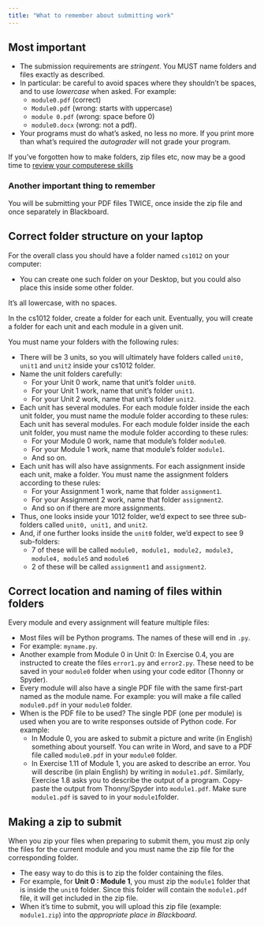```yaml
---
title: "What to remember about submitting work"
---
```


## Most important

- The submission requirements are <em>stringent</em>. You MUST name folders and files exactly as described.
- In particular: be careful to avoid spaces where they shouldn't be spaces, and to use <em>lowercase</em> when asked. For example:
    - `module0.pdf` (correct)
    - `Module0.pdf` (wrong: starts with uppercase)
    - `module 0.pdf` (wrong: space before 0)
    - `module0.docx` (wrong: not a pdf).
- Your programs must do what's asked, no less no more. If you print more than what's required the <em>autograder</em> will not grade your program.

If you've forgotten how to make folders, zip files etc, now may be a good time to [review your computerese skills]()

### Another important thing to remember
You will be submitting your PDF files TWICE, once inside the zip file and once separately in Blackboard.

## Correct folder structure on your laptop
For the overall class you should have a folder named `cs1012` on your computer:

- You can create one such folder on your Desktop, but you could also place this inside some other folder.

:::{.callout-warning}
It's all lowercase, with no spaces.
:::

In the cs1012 folder, create a folder for each unit. Eventually, you will create a folder for each unit and each module in a given unit.  

You must name your folders with the following rules:

- There will be 3 units, so you will ultimately have folders called `unit0, unit1` and `unit2` inside your cs1012 folder.
- Name the unit folders carefully:
    - For your Unit 0 work, name that unit's folder `unit0`.
    - For your Unit 1 work, name that unit's folder `unit1`.
    - For your Unit 2 work, name that unit's folder `unit2`.
- Each unit has several modules. For each module folder inside the each unit folder, you must name the module folder according to these rules: Each unit has several modules. For each module folder inside the each unit folder, you must name the module folder according to these rules: 
    - For your Module 0 work, name that module's folder `module0`.
    - For your Module 1 work, name that module's folder `module1`.
    - And so on.
- Each unit has will also have assignments. For each assignment inside each unit, make a folder. You must name the assignment folders according to these rules: 
    - For your Assignment 1 work, name that folder `assignment1`.
    - For your Assignment 2 work, name that folder `assignment2`.
    - And so on if there are more assignments.
- Thus, one looks inside your 1012 folder, we'd expect to see three sub-folders called `unit0, unit1,` and `unit2`. 
- And, if one further looks inside the `unit0` folder, we'd expect to see 9 sub-folders:
    - 7 of these will be called `module0, module1, module2, module3, module4, module5` and `module6`
    - 2 of these will be called `assignment1` and `assignment2`.

## Correct location and naming of files within folders
Every module and every assignment will feature multiple files:

- Most files will be Python programs. The names of these will end in `.py`.
- For example: `myname.py`.
- Another example from Module 0  in Unit 0: In Exercise 0.4, you are instructed to create the files `error1.py` and `error2.py`. These need to be saved in your `module0` folder when using your code editor (Thonny or Spyder).
- Every module will also have a single PDF file with the same first-part named as the module name. For example: you will make a file called `module0.pdf` in your `module0` folder.
- When is the PDF file to be used? The single PDF (one per module) is used when you are to write responses outside of Python code. For example:
    - In Module 0, you are asked to submit a picture and write (in English) something about yourself. You can write in Word, and save to a PDF file called `module0.pdf` in your `module0` folder.
    - In Exercise 1.11 of Module 1, you are asked to describe
    an error. You will describe (in plain English) by writing in `module1.pdf`. Similarly, Exercise 1.8 asks you to describe the output of a program. Copy-paste the output from Thonny/Spyder into  `module1.pdf`. Make sure `module1.pdf` is saved to in your `module1`folder.

## Making a zip to submit
When you zip your files when preparing to submit them, you must zip only the files for the current module and you must name the zip file for the corresponding folder.  

- The easy way to do this is to zip the folder containing the files.  
- For example, for **Unit 0 : Module 1**, you must zip the `module1` folder that is inside the `unit0` folder. Since this folder will contain the `module1.pdf` file, it will get included in the zip file.
- When it's time to submit, you will upload this zip file (example: `module1.zip`) into the _appropriate place in Blackboard_.
